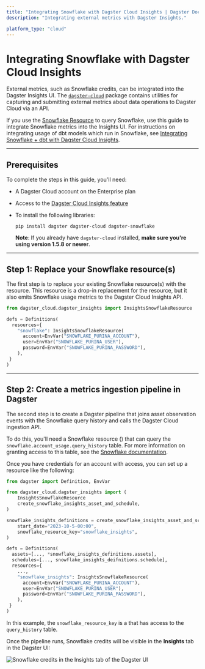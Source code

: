```yaml
---
title: "Integrating Snowflake with Dagster Cloud Insights | Dagster Docs"
description: "Integrating external metrics with Dagster Insights."

platform_type: "cloud"
---
```


# Integrating Snowflake with Dagster Cloud Insights

External metrics, such as Snowflake credits, can be integrated into the Dagster Insights UI. The [`dagster-cloud`](https://pypi.org/project/dagster-cloud/) package contains utilities for capturing and submitting external metrics about data operations to Dagster Cloud via an API.

If you use the [Snowflake Resource](/libraries/dagster-snowflake) to query Snowflake, use this guide to integrate Snowflake metrics into the Insights UI. For instructions on integrating usage of dbt models which run in Snowflake, see [Integrating Snowflake + dbt with Dagster Cloud Insights](/dagster-cloud/insights/integrating-snowflake-and-dbt).

---

## Prerequisites

To complete the steps in this guide, you'll need:

- A Dagster Cloud account on the Enterprise plan
- Access to the [Dagster Cloud Insights feature](/dagster-cloud/insights)
- To install the following libraries:

  ```shell
  pip install dagster dagster-cloud dagster-snowflake
  ```

  **Note**: If you already have `dagster-cloud` installed, **make sure you're using version 1.5.8 or newer**.

---

## Step 1: Replace your Snowflake resource(s)

The first step is to replace your existing Snowflake resource(s) with the <PyObject module="dagster_cloud" object="InsightsSnowflakeResource" /> resource. This resource is a drop-in replacement for the <PyObject module="dagster_snowflake" object="SnowflakeResource" /> resource, but it also emits Snowflake usage metrics to the Dagster Cloud Insights API.

```python
from dagster_cloud.dagster_insights import InsightsSnowflakeResource

defs = Definitions(
  resources={
    "snowflake": InsightsSnowflakeResource(
      account=EnvVar("SNOWFLAKE_PURINA_ACCOUNT"),
      user=EnvVar("SNOWFLAKE_PURINA_USER"),
      password=EnvVar("SNOWFLAKE_PURINA_PASSWORD"),
    ),
 }
)
```

---

## Step 2: Create a metrics ingestion pipeline in Dagster

The second step is to create a Dagster pipeline that joins asset observation events with the Snowflake query history and calls the Dagster Cloud ingestion API.

To do this, you'll need a Snowflake resource (<PyObject module="dagster_snowflake" object="InsightsSnowflakeResource" />) that can query the `snowflake.account_usage.query_history` table. For more information on granting access to this table, see the [Snowflake documentation](https://docs.snowflake.com/en/sql-reference/account-usage#enabling-the-snowflake-database-usage-for-other-roles).

Once you have credentials for an account with access, you can set up a resource like the following:

```python
from dagster import Definition, EnvVar

from dagster_cloud.dagster_insights import (
    InsightsSnowflakeResource
    create_snowflake_insights_asset_and_schedule,
)

snowflake_insights_definitions = create_snowflake_insights_asset_and_schedule(
    start_date="2023-10-5-00:00",
    snowflake_resource_key="snowflake_insights",
)

defs = Definitions(
  assets=[..., *snowflake_insights_definitions.assets],
  schedules=[..., snowflake_insights_deifnitions.schedule],
  resources={
    ...,
    "snowflake_insights": InsightsSnowflakeResource(
      account=EnvVar("SNOWFLAKE_PURINA_ACCOUNT"),
      user=EnvVar("SNOWFLAKE_PURINA_USER"),
      password=EnvVar("SNOWFLAKE_PURINA_PASSWORD"),
    ),
 }
)
```

In this example, the `snowflake_resource_key` is a <PyObject module="dagster_snowflake" object="SnowflakeResource" /> that has access to the `query_history` table.

Once the pipeline runs, Snowflake credits will be visible in the **Insights** tab in the Dagster UI:

<!-- ![Snowflake credits in the Insights tab of the Dagster UI](/images/dagster-cloud/insights/insights-snowflake.png) -->

<Image
alt="Snowflake credits in the Insights tab of the Dagster UI"
src="/images/dagster-cloud/insights/insights-snowflake.png"
width={3066}
height={1636}
/>
